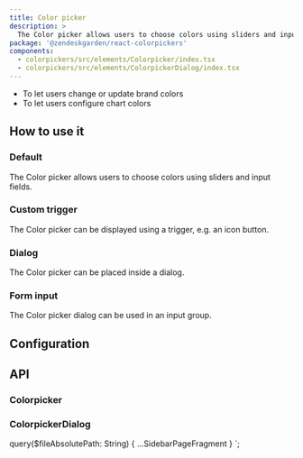```yaml
---
title: Color picker
description: >
  The Color picker allows users to choose colors using sliders and input fields.
package: '@zendeskgarden/react-colorpickers'
components:
  - colorpickers/src/elements/Colorpicker/index.tsx
  - colorpickers/src/elements/ColorpickerDialog/index.tsx
---
```


<Usage>
  <Use>
    <ul>
      <li>To let users change or update brand colors</li>
      <li>To let users configure chart colors</li>
    </ul>
  </Use>
</Usage>

## How to use it

### Default

The Color picker allows users to choose colors using sliders and input fields.


<CodeExample code={ColorpickerDefaultCode}>
  <ColorpickerDefault />
</CodeExample>

### Custom trigger

The Color picker can be displayed using a trigger, e.g. an icon button.


<CodeExample code={ColorpickerDialogCustomTriggerCode}>
  <ColorpickerDialogCustomTrigger />
</CodeExample>

### Dialog

The Color picker can be placed inside a dialog.


<CodeExample code={ColorpickerDialogDefaultCode}>
  <ColorpickerDialogDefault />
</CodeExample>

### Form input

The Color picker dialog can be used in an input group.


<CodeExample code={ColorpickerDialogFormInputCode}>
  <ColorpickerDialogFormInput />
</CodeExample>

## Configuration

<Configuration reactPackage={props.data.mdx.package} components={props.data.mdx.components} />

## API

### Colorpicker

<Component components={props.data.mdx.components} componentName="colorpicker" />

<PropSheet components={props.data.mdx.components} componentName="colorpicker" />

### ColorpickerDialog

<Component components={props.data.mdx.components} componentName="colorpickerdialog" />

<PropSheet components={props.data.mdx.components} componentName="colorpickerdialog" />


  query($fileAbsolutePath: String) {
    ...SidebarPageFragment
  }
`;
